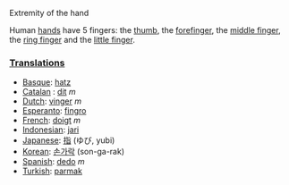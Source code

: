 Extremity of the hand

Human [[hand]]s have 5 fingers: the [[thumb]], the [[forefinger]], the [[middle finger]], the [[ring finger]] and the [[little finger]].

===[[Translation]]s===
*[[Basque]]: [[hatz]]
*[[Catalan]] : [[dit]] ''m''
*[[Dutch]]: [[vinger]] ''m''
*[[Esperanto]]: [[fingro]]
*[[French]]: [[doigt]] ''m''
*[[Indonesian]]: [[jari]]
*[[Japanese]]: [[指]] (ゆび, yubi)
*[[Korean]]: [[손가락]] (son-ga-rak)
*[[Spanish]]: [[dedo]] ''m''
*[[Turkish]]: [[parmak]]